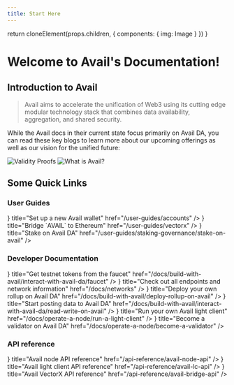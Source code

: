 ```yaml
---
title: Start Here
---
```



  return cloneElement(props.children, {
    components: {
      img: Image
    }
  })
}

# Welcome to Avail's Documentation!

## Introduction to Avail

> Avail aims to accelerate the unification of Web3 using 
> its cutting edge modular technology stack that combines data availability, aggregation, and shared security.

While the Avail docs in their current state focus primarily on Avail DA, you can read these key blogs to
learn more about our upcoming offerings as well as our vision for the unified future:

<Cards num={2}>
  <Cards.Card arrow title="Avail DA" href="https://blog.availproject.org/avails-core-features-explained/">
    <img className="cardImage" src="/img/start-here/validity-proofs.png" alt="Validity Proofs" target="_blank" rel="noopener noreferrer"/>
  </Cards.Card>
  <Cards.Card arrow title="What is Avail?" href="https://blog.availproject.org/what-is-avail/">
    <img className="cardImage"src="/img/start-here/what-is-avail.png" alt="What is Avail?" target="_blank" rel="noopener noreferrer" height={396}/>
  </Cards.Card>
</Cards>

## Some Quick Links

### User Guides

<Cards num={2}>
  <Cards.Card icon={<FileIcon />} title="Set up a new Avail wallet" href="/user-guides/accounts" />
  <Cards.Card icon={<FileIcon />} title="Bridge `AVAIL` to Ethereum" href="/user-guides/vectorx" />
  <Cards.Card icon={<FileIcon />} title="Stake on Avail DA" href="/user-guides/staking-governance/stake-on-avail" />
</Cards>

### Developer Documentation

<Cards num={2}>
  <Cards.Card icon={<FileIcon />} title="Get testnet tokens from the faucet" href="/docs/build-with-avail/interact-with-avail-da/faucet" />
  <Cards.Card icon={<FileIcon />} title="Check out all endpoints and network information" href="/docs/networks" />
  <Cards.Card icon={<FileIcon />} title="Deploy your own rollup on Avail DA" href="/docs/build-with-avail/deploy-rollup-on-avail" />
  <Cards.Card icon={<FileIcon />} title="Start posting data to Avail DA" href="/docs/build-with-avail/interact-with-avail-da/read-write-on-avail" />
  <Cards.Card icon={<FileIcon />} title="Run your own Avail light client" href="/docs/operate-a-node/run-a-light-client" />
  <Cards.Card icon={<FileIcon />} title="Become a validator on Avail DA" href="/docs/operate-a-node/become-a-validator" />
</Cards>

### API reference

<Cards num={2}>
  <Cards.Card icon={<FileIcon />} title="Avail node API reference" href="/api-reference/avail-node-api" />
  <Cards.Card icon={<FileIcon />} title="Avail light client API reference" href="/api-reference/avail-lc-api" />
  <Cards.Card icon={<FileIcon />} title="Avail VectorX API reference" href="/api-reference/avail-bridge-api" />
</Cards>